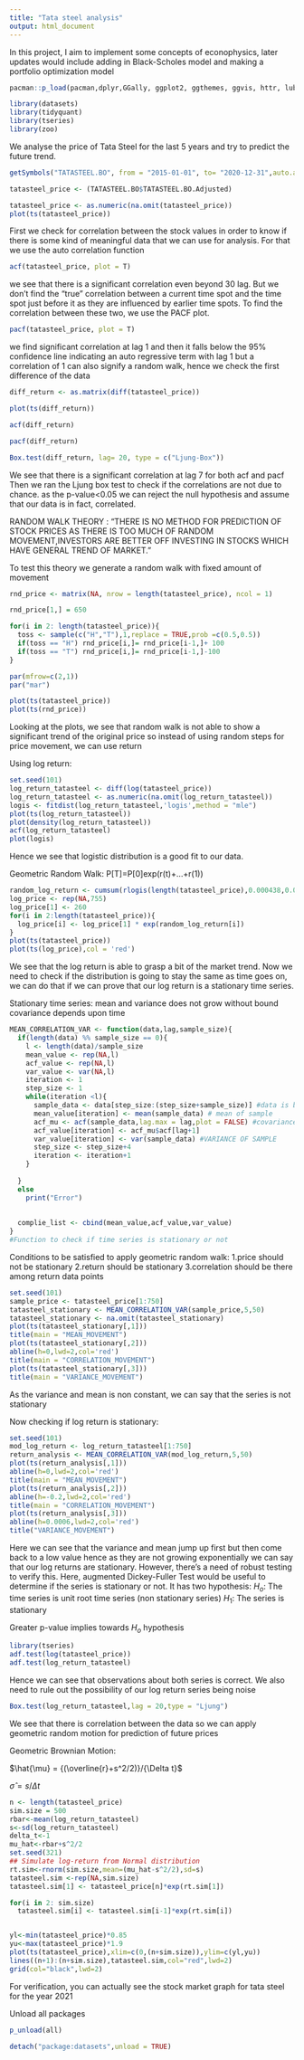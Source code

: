 ```yaml
---
title: "Tata steel analysis"
output: html_document
---
```

In this project, I aim to implement some concepts of econophysics, later updates would include adding in Black-Scholes model and making a portfolio optimization model

```r
pacman::p_load(pacman,dplyr,GGally, ggplot2, ggthemes, ggvis, httr, lubridate, plotly, rio, rmarkdown, shiny, stringr, tidyr, fitdistrplus)

library(datasets)
library(tidyquant)
library(tseries)
library(zoo)
```

We analyse the price of Tata Steel for the last 5 years and try to predict the future trend.

```r
getSymbols("TATASTEEL.BO", from = "2015-01-01", to= "2020-12-31",auto.assign = TRUE,warnings = FALSE)

tatasteel_price <- (TATASTEEL.BO$TATASTEEL.BO.Adjusted)

tatasteel_price <- as.numeric(na.omit(tatasteel_price))
plot(ts(tatasteel_price))
```

First we check for correlation between the stock values in order to know if there is some kind of meaningful data that we can use for analysis.
For that we use the auto correlation function

```r
acf(tatasteel_price, plot = T)
```

we see that there is a significant correlation even beyond 30 lag. But we don't find the "true" 
correlation between a current time spot and the time spot just before it as they are influenced by earlier time spots. 
To find the correlation between these two, we use the PACF plot.

```r
pacf(tatasteel_price, plot = T)
```

we find significant correlation at lag 1 and then it falls below the 95% confidence line indicating an auto regressive term with lag 1 but a correlation of 1 can also signify a random walk, hence we check the first difference of the data

```r
diff_return <- as.matrix(diff(tatasteel_price))

plot(ts(diff_return))

acf(diff_return)

pacf(diff_return)

Box.test(diff_return, lag= 20, type = c("Ljung-Box"))
```

We see that there is a significant correlation at lag 7 for both acf and pacf
Then we ran the Ljung box test to check if the correlations are not due to chance. as the p-value<0.05 we can reject the null hypothesis and assume that our data is in fact, correlated.



RANDOM WALK THEORY : "THERE IS NO METHOD FOR PREDICTION OF STOCK PRICES AS THERE IS TOO MUCH OF RANDOM MOVEMENT,INVESTORS ARE BETTER OFF INVESTING IN STOCKS WHICH HAVE GENERAL TREND OF MARKET."

To test this theory we generate a random walk with fixed amount of movement


```r
rnd_price <- matrix(NA, nrow = length(tatasteel_price), ncol = 1)

rnd_price[1,] = 650

for(i in 2: length(tatasteel_price)){
  toss <- sample(c("H","T"),1,replace = TRUE,prob =c(0.5,0.5))
  if(toss == "H") rnd_price[i,]= rnd_price[i-1,]+ 100
  if(toss == "T") rnd_price[i,]= rnd_price[i-1,]-100
}

par(mfrow=c(2,1))
par("mar")

plot(ts(tatasteel_price))
plot(ts(rnd_price))
```


Looking at the plots, we see that random walk is not able to show a significant trend of the original price so instead of using random steps for price movement, we can use return 


Using log return:


```r
set.seed(101)
log_return_tatasteel <- diff(log(tatasteel_price))
log_return_tatasteel <- as.numeric(na.omit(log_return_tatasteel))
logis <- fitdist(log_return_tatasteel,'logis',method = "mle")
plot(ts(log_return_tatasteel))
plot(density(log_return_tatasteel))
acf(log_return_tatasteel)
plot(logis)
```
Hence we see that logistic distribution is a good fit to our data.

Geometric Random Walk:
P[T]=P[0]exp(r(t)+...+r(1))
```r
random_log_return <- cumsum(rlogis(length(tatasteel_price),0.000438,0.013333)) # This will calculate the sum of data point
log_price <- rep(NA,755)
log_price[1] <- 260
for(i in 2:length(tatasteel_price)){
  log_price[i] <- log_price[1] * exp(random_log_return[i])
}
plot(ts(tatasteel_price))
plot(ts(log_price),col = 'red')
```

We see that the log return is able to grasp a bit of the market trend. 
Now we need to check if the distribution is going to stay the same as time goes on, we can do that if we can prove that our log return is a stationary time series.

Stationary time series:
mean and variance does not grow without bound
covariance depends upon time

```r
MEAN_CORRELATION_VAR <- function(data,lag,sample_size){
  if(length(data) %% sample_size == 0){
    l <- length(data)/sample_size
    mean_value <- rep(NA,l)
    acf_value <- rep(NA,l)
    var_value <- var(NA,l)
    iteration <- 1
    step_size <- 1
    while(iteration <l){
      sample_data <- data[step_size:(step_size+sample_size)] #data is broken into lengths of sample size
      mean_value[iteration] <- mean(sample_data) # mean of sample
      acf_mu <- acf(sample_data,lag.max = lag,plot = FALSE) #covariance of sample
      acf_value[iteration] <- acf_mu$acf[lag+1]
      var_value[iteration] <- var(sample_data) #VARIANCE OF SAMPLE
      step_size <- step_size+4
      iteration <- iteration+1
    }
      
  }
  else
    print("Error")
  
 
  complie_list <- cbind(mean_value,acf_value,var_value)
}
#Function to check if time series is stationary or not
```

Conditions to be satisfied to apply geometric random walk:
1.price should not be stationary
2.return should be stationary
3.correlation should be there among return data points

```r
set.seed(101)
sample_price <- tatasteel_price[1:750] 
tatasteel_stationary <- MEAN_CORRELATION_VAR(sample_price,5,50)
tatasteel_stationary <- na.omit(tatasteel_stationary)
plot(ts(tatasteel_stationary[,1]))
title(main = "MEAN_MOVEMENT")
plot(ts(tatasteel_stationary[,2]))
abline(h=0,lwd=2,col='red')
title(main = "CORRELATION_MOVEMENT")
plot(ts(tatasteel_stationary[,3]))
title(main = "VARIANCE_MOVEMENT")
```
As the variance and mean is non constant, we can say that the series is not stationary

Now checking if log return is stationary:

```r
set.seed(101)
mod_log_return <- log_return_tatasteel[1:750]
return_analysis <- MEAN_CORRELATION_VAR(mod_log_return,5,50)
plot(ts(return_analysis[,1]))
abline(h=0,lwd=2,col='red')
title(main = "MEAN_MOVEMENT")
plot(ts(return_analysis[,2]))
abline(h=-0.2,lwd=2,col='red')
title(main = "CORRELATION_MOVEMENT")
plot(ts(return_analysis[,3]))
abline(h=0.0006,lwd=2,col='red')
title("VARIANCE_MOVEMENT")
```
Here we can see that the variance and mean jump up first but then come back to a low value hence as they are not growing exponentially we can say that our log returns are stationary. However, there's a need of robust testing to verify this.
Here, augmented Dickey-Fuller Test would be useful to determine if the series is stationary or not.
It has two hypothesis:
$H_{o}$: The time series is unit root time series (non stationary series)
$H_{1}$: The series is stationary

Greater p-value implies towards $H_{o}$ hypothesis

```r
library(tseries)
adf.test(log(tatasteel_price))
adf.test(log_return_tatasteel)
```
Hence we can see that observations about both series is correct.
We also need to rule out the possibility of our log return series being noise

```r
Box.test(log_return_tatasteel,lag = 20,type = "Ljung")
```
We see that there is correlation between the data so we can apply geometric random motion for prediction of future prices

Geometric Brownian Motion:

$\hat{\mu} = {(\overline{r}+s^2/2)}/{\Delta t}$

$\hat{\sigma} = s/{\Delta t}$


```r
n <- length(tatasteel_price)
sim.size = 500
rbar<-mean(log_return_tatasteel)
s<-sd(log_return_tatasteel)
delta_t<-1
mu_hat<-rbar+s^2/2
set.seed(321)
## Simulate log-return from Normal distribution
rt.sim<-rnorm(sim.size,mean=(mu_hat-s^2/2),sd=s)
tatasteel.sim <-rep(NA,sim.size)
tatasteel.sim[1] <- tatasteel_price[n]*exp(rt.sim[1])

for(i in 2: sim.size) 
  tatasteel.sim[i] <- tatasteel.sim[i-1]*exp(rt.sim[i])


yl<-min(tatasteel_price)*0.85
yu<-max(tatasteel_price)*1.9
plot(ts(tatasteel_price),xlim=c(0,(n+sim.size)),ylim=c(yl,yu))
lines((n+1):(n+sim.size),tatasteel.sim,col="red",lwd=2)
grid(col="black",lwd=2)

```
For verification, you can actually see the stock market graph for tata steel for the year 2021



Unload all packages
```r

p_unload(all)

detach("package:datasets",unload = TRUE)
```


